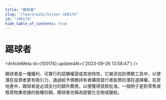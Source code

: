 ```yaml
---
title: "踢球者"
slug: "/learn/wiki/kicker-100174"
id: "100174"
hide_table_of_contents: true
---
```



# 踢球者

<ArticleMeta id={100174} updatedAt={'2023-09-26 13:58:47'} />
<div className='border-solid border-b border-t-0 my-4 border-[var(--ifm-color-gray-300)]' />

踢球者是一種權利、可實行的認購權證或其他特性，它被添加到債務工具中，以使潛在投資者更有吸引力，通過給予債務持有者購買發行者股票的潛在選擇權。在房地產中，踢球者是必須支付的額外費用，以便獲得貸款批准。一個例子是對零售或租賃物業收據的股權份額。踢球者也稱為甜蜜化合物或皺紋。
